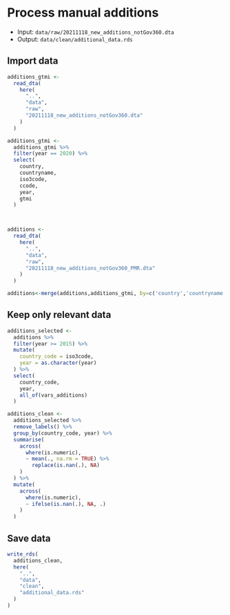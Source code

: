 # Process manual additions

- Input: `data/raw/20211118_new_additions_notGov360.dta`
- Output: `data/clean/additional_data.rds`

## Import data
```r
additions_gtmi <- 
  read_dta(
    here(
      "..",
      "data",
      "raw",
      "20211118_new_additions_notGov360.dta"
    )
  )

additions_gtmi <-
  additions_gtmi %>%
  filter(year == 2020) %>%
  select(
    country,
    countryname,
    iso3code,
    ccode,
    year,
    gtmi
  )



additions <- 
  read_dta(
    here(
      "..",
      "data",
      "raw",
      "20211118_new_additions_notGov360_PMR.dta"
    )
  )

additions<-merge(additions,additions_gtmi, by=c('country','countryname','iso3code','ccode','year'),all=TRUE)
```

## Keep only relevant data

```r
additions_selected <-
  additions %>%
  filter(year >= 2015) %>%
  mutate(
    country_code = iso3code,
    year = as.character(year)
  ) %>%
  select(
    country_code,
    year,
    all_of(vars_additions)
  )
```

```r
additions_clean <-
  additions_selected %>%
  remove_labels() %>%
  group_by(country_code, year) %>%
  summarise(
    across(
      where(is.numeric),
      ~ mean(., na.rm = TRUE) %>%
        replace(is.nan(.), NA)
    )
  ) %>%
  mutate(
    across(
      where(is.numeric),
      ~ ifelse(is.nan(.), NA, .)
    )
  )
```

## Save data

```r
write_rds(
  additions_clean,
  here(
    "..",
    "data",
    "clean",
    "additional_data.rds"
  )
)

```

